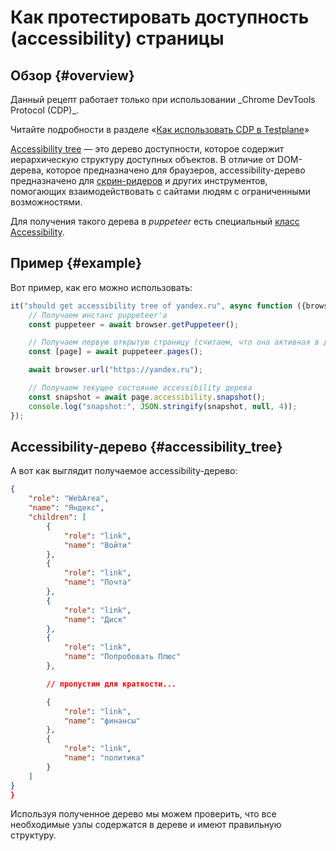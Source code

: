 
# Как протестировать доступность (accessibility) страницы

## Обзор {#overview}

<Admonition type="warning">
Данный рецепт работает только при использовании _Chrome DevTools Protocol (CDP)_.

Читайте подробности в разделе «[Как использовать CDP в Testplane][how-to-use-cdp]»

</Admonition>

[Accessibility tree][accessibility-tree] — это дерево доступности, которое содержит иерархическую структуру доступных объектов. В отличие от DOM-дерева, которое предназначено для браузеров, accessibility-дерево предназначено для [скрин-ридеров][screen-reader] и других инструментов, помогающих взаимодействовать с сайтами людям с ограниченными возможностями.

Для получения такого дерева в _puppeteer_ есть специальный [класс Accessibility][puppeteer-accessibility].

## Пример {#example}

Вот пример, как его можно использовать:

```javascript
it("should get accessibility tree of yandex.ru", async function ({browser}) {
    // Получаем инстанс puppeteer'а
    const puppeteer = await browser.getPuppeteer();

    // Получаем первую открытую страницу (считаем, что она активная в данный момент)
    const [page] = await puppeteer.pages();

    await browser.url("https://yandex.ru");

    // Получаем текущее состояние accessibility дерева
    const snapshot = await page.accessibility.snapshot();
    console.log("snapshot:", JSON.stringify(snapshot, null, 4));
});
```

## Accessibility-дерево {#accessibility_tree}

А вот как выглядит получаемое accessibility-дерево:

```json
{
    "role": "WebArea",
    "name": "Яндекс",
    "children": [
        {
            "role": "link",
            "name": "Войти"
        },
        {
            "role": "link",
            "name": "Почта"
        },
        {
            "role": "link",
            "name": "Диск"
        },
        {
            "role": "link",
            "name": "Попробовать Плюс"
        },

        // пропустим для краткости...

        {
            "role": "link",
            "name": "финансы"
        },
        {
            "role": "link",
            "name": "политика"
        }
    ]
}
}
```

Используя полученное дерево мы можем проверить, что все необходимые узлы содержатся в дереве и имеют правильную структуру.

[how-to-use-cdp]: ../how-to-use-cdp
[accessibility-tree]: https://web.dev/the-accessibility-tree/
[screen-reader]: https://ru.wikipedia.org/wiki/Экранное_считывающее_устройство
[puppeteer-accessibility]: https://pptr.dev/api/puppeteer.accessibility
